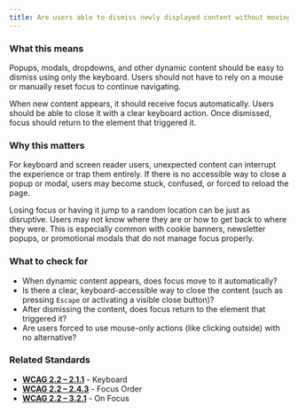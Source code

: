 ```yaml
---
title: Are users able to dismiss newly displayed content without moving their mouse or shifting focus?
---
```


### What this means
Popups, modals, dropdowns, and other dynamic content should be easy to dismiss using only the keyboard. Users should not have to rely on a mouse or manually reset focus to continue navigating.

When new content appears, it should receive focus automatically. Users should be able to close it with a clear keyboard action. Once dismissed, focus should return to the element that triggered it.

### Why this matters
For keyboard and screen reader users, unexpected content can interrupt the experience or trap them entirely. If there is no accessible way to close a popup or modal, users may become stuck, confused, or forced to reload the page.

Losing focus or having it jump to a random location can be just as disruptive. Users may not know where they are or how to get back to where they were. This is especially common with cookie banners, newsletter popups, or promotional modals that do not manage focus properly.

### What to check for
- When dynamic content appears, does focus move to it automatically?
- Is there a clear, keyboard-accessible way to close the content (such as pressing `Escape` or activating a visible close button)?
- After dismissing the content, does focus return to the element that triggered it?
- Are users forced to use mouse-only actions (like clicking outside) with no alternative?

### Related Standards
- **[WCAG 2.2 – 2.1.1](https://www.w3.org/WAI/WCAG22/Understanding/keyboard.html)** - Keyboard
- **[WCAG 2.2 – 2.4.3](https://www.w3.org/WAI/WCAG22/Understanding/focus-order.html)** - Focus Order
- **[WCAG 2.2 – 3.2.1](https://www.w3.org/WAI/WCAG22/Understanding/on-focus.html)** - On Focus
